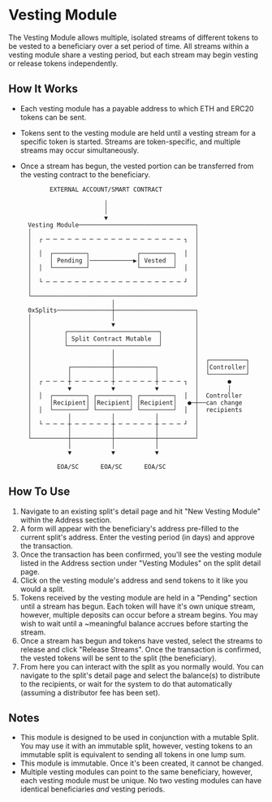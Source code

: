# Vesting Module

The Vesting Module allows multiple, isolated streams of different tokens to be
vested to a beneficiary over a set period of time. All streams within a vesting
module share a vesting period, but each stream may begin vesting or release
tokens independently.

## How It Works

- Each vesting module has a payable address to which ETH and ERC20 tokens can be
  sent.
- Tokens sent to the vesting module are held until a vesting stream for a
  specific token is started. Streams are token-specific, and multiple streams
  may occur simultaneously.
- Once a stream has begun, the vested portion can be transferred from the
  vesting contract to the beneficiary.

  ```
          EXTERNAL ACCOUNT/SMART CONTRACT

                         │
                         │
                         ▼
    Vesting Module────────────────────────────────┐
    │                                             │
    │  ┌ ─ ─ ─ ─ ─ ─ ─ ─ ─ ─ ─ ─ ─ ─ ─ ─ ─ ─ ─ ┐  │
    │                                             │
    │  │  ┌─────────┐             ┌─────────┐  │  │
    │     │ Pending │────────────▶│ Vested  │     │
    │  │  └─────────┘             └─────────┘  │  │
    │                                             │
    │  └ ─ ─ ─ ─ ─ ─ ─ ─ ─ ─ ─ ─ ─ ─ ─ ─ ─ ─ ─ ┘  │
    │                                             │
    └─────────────────────────────────────────────┘
                           │
    0xSplits───────────────┼──────────────────────┐
    │                      │                      │
    │                      ▼                      │
    │         ┌─────────────────────────┐         │
    │         │ Split Contract Mutable  │         │
    │         └─────────────────────────┘         │
    │                      │                      │
    │                      │                      │  ┌──────────┐
    │          ┌───────────┼───────────┐          │  │Controller│
    │          │           │           │          │  └──────────┘
    │  ┌ ─ ─ ─ ┼ ─ ─ ─ ─ ─ ┼ ─ ─ ─ ─ ─ ┼ ─ ─ ─ ┐  │        ●
    │          ▼           ▼           ▼          │        │
    │  │  ┌─────────┐ ┌─────────┐ ┌─────────┐  │  │  Controller
    │     │Recipient│ │Recipient│ │Recipient│   ●─┼──can change
    │  │  └─────────┘ └─────────┘ └─────────┘  │  │  recipients
    │          │           │           │          │
    │  └ ─ ─ ─ ┼ ─ ─ ─ ─ ─ ┼ ─ ─ ─ ─ ─ ┼ ─ ─ ─ ┘  │
    │          │           │           │          │
    └──────────┼───────────┼───────────┼──────────┘
               │           │           │
               ▼           ▼           ▼

            EOA/SC      EOA/SC      EOA/SC

  ```

## How To Use

1. Navigate to an existing split's detail page and hit "New Vesting Module"
   within the Address section.
2. A form will appear with the beneficiary's address pre-filled to the current
   split's address. Enter the vesting period (in days) and approve the
   transaction.
3. Once the transaction has been confirmed, you'll see the vesting module listed
   in the Address section under "Vesting Modules" on the split detail page.
4. Click on the vesting module's address and send tokens to it like you would a
   split.
5. Tokens received by the vesting module are held in a "Pending" section until a
   stream has begun. Each token will have it's own unique stream, however,
   multiple deposits can occur before a stream begins. You may wish to wait
   until a ~meaningful balance accrues before starting the stream.
6. Once a stream has begun and tokens have vested, select the streams to release
   and click "Release Streams". Once the transaction is confirmed, the vested
   tokens will be sent to the split (the beneficiary).
7. From here you can interact with the split as you normally would. You can
   navigate to the split's detail page and select the balance(s) to distribute
   to the recipients, or wait for the system to do that automatically (assuming
   a distributor fee has been set).

## Notes

- This module is designed to be used in conjunction with a mutable Split. You
  may use it with an immutable split, however, vesting tokens to an immutable
  split is equivalent to sending all tokens in one lump sum.
- This module is immutable. Once it's been created, it cannot be changed.
- Multiple vesting modules can point to the same beneficiary, however, each
  vesting module must be unique. No two vesting modules can have identical
  beneficiaries _and_ vesting periods.
